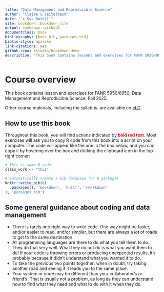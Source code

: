 ```yaml
--- 
title: "Data Management and Reproducible Science"
author: "Claire S Teitelbaum"
date: "`r Sys.Date()`"
site: bookdown::bookdown_site
output: bookdown::gitbook
documentclass: book
bibliography: [book.bib, packages.bib]
biblio-style: apalike
link-citations: yes
github-repo: rstudio/bookdown-demo
description: "This book contains lessons and exercises for FANR 5950/8950, Data Management and Reproducible Science, Fall 2025."
---
```


# Course overview

This book contains lesson and exercises for FANR 5950/8950, Data Management and Reproducible Science, Fall 2025.

Other course materials, including the syllabus, are available on [eLC](https://uga.view.usg.edu/d2l/login).

## How to use this book

Throughout this book, you will find actions indicated by <span style="color:red">**bold red text**</span>. Most exercises will ask you to copy R code from this book into a script on your computer. The code will appear like the one in the box below, and you can copy it by hovering over the box and clicking the clipboard icon in the top-right corner:

```r
# This is some R code
class_work <- "this"
```


```r
# automatically create a bib database for R packages
knitr::write_bib(c(
  .packages(), 'bookdown', 'knitr', 'rmarkdown'
), 'packages.bib')
```

<!-- bookdown::render_book("index.Rmd") -->

## Some general guidance about coding and data management

* There is rarely one right way to write code. One way might be faster, and/or easier to read, and/or simpler, but there are always a *lot* of roads to get to the same destination.
* All programming languages are there to do what you tell them to do. They do that very well. What they do not do is what you want them to do! If your code is throwing errors or producing unexpected results, it's probably because it didn't understand what you wanted it to do. 
* To take the previous two points together: when in doubt, try taking another road and seeing if it leads you to the same place.
* Your system or code may be different than your collaborator's or friend's. That is usually not a problem, as long as they can understand how to find what they need and what to do with it when they do.

